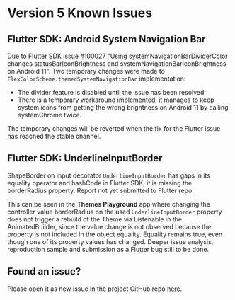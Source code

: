 # Version 5 Known Issues


## Flutter SDK: Android System Navigation Bar

Due to Flutter SDK
[issue #100027](https://github.com/flutter/flutter/issues/100027)
"Using systemNavigationBarDividerColor changes statusBarIconBrightness and
systemNavigationBarIconBrightness on Android 11". Two temporary
changes were made to `FlexColorScheme.themedSystemNavigationBar`
implementation:

* The divider feature is disabled until the issue has been resolved.
* There is a temporary workaround implemented, it manages to keep system
  icons from getting the wrong brightness on Android 11 by calling systemChrome twice.

The temporary changes will be reverted when the fix for the Flutter issue
has reached the stable channel.

## Flutter SDK: UnderlineInputBorder

ShapeBorder on input decorator `UnderlineInputBorder` has gaps in its equality
operator and hashCode in Flutter SDK, it is missing the borderRadius property.
Report not yet submitted to Flutter repo.

This can be seen in the **Themes Playground** app where changing the
controller value borderRadius on the used `UnderlineInputBorder` property
does not trigger a rebuild of the Theme via Listenable in the AnimatedBuilder,
since the value change is not observed because the property is not included
in the object equality. Equality remains true, even though one of its property
values has changed. Deeper issue analysis, reproduction sample and submission
as a Flutter bug still to be done.

## Found an issue?

Please open it as new issue in the project GitHub repo
[here](https://github.com/rydmike/flex_color_scheme/issues).
